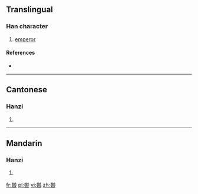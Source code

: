 {{also|嚳}}
==Translingual==

===Han character===
{{Han char|rn=30|rad=口|as=09|sn=12|four=|canj=火月竹土口 (FBHGR)}}

# [[emperor]]

====References====
* {{Han ref|kx=0201.121|hdz=10662.010|uh=55BE|ud=21950}}

----

==Cantonese==

===Hanzi===
{{yue-hanzi|jyut=|y=guk1|tra=嚳}}

# {{defn|Cantonese|sort=口09}}

----

==Mandarin==

===Hanzi===
{{cmn-hanzi|tra=嚳|pin=[[kù]] ([[ku4]]), [[xiāo]] ([[xiao1]]), [[xiào]] ([[xiao4]])|wg=k'u<sup>4</sup>, hsiao<sup>1</sup>, hsiao<sup>4</sup>}}

# {{defn|Mandarin|sort=口09}}

[[fr:喾]]
[[pl:喾]]
[[vi:喾]]
[[zh:喾]]